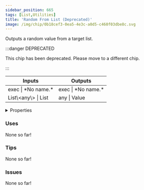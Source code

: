 ```yaml
---
sidebar_position: 665
tags: [List,Utilities]
title: 'Random From List (Deprecated)'
image: /img/chip/0b18cef3-0ea5-4e3c-a0d5-c460f03dbe8c.svg
---
```


Outputs a random value from a target list.

:::danger DEPRECATED

This chip has been deprecated. Please move to a different chip.

:::

<IChip uuid="0b18cef3-0ea5-4e3c-a0d5-c460f03dbe8c"/>

<table><thead><tr><th>Inputs</th><th>Outputs</th></tr></thead><tbody><tr><td>exec | *No name.*</td><td>exec | *No name.*</td></tr><tr><td>List\&lt;any\&gt; | List</td><td>any | Value</td></tr></tbody></table>

<details>
  <summary>Properties</summary>
  <div>
    <div>
    <table>
      <tbody>
        <tr>
          <td>Is beta required?</td>
          <td>No</td>
        </tr>
        <tr>
          <td>Is chip a trolling risk?</td>
          <td>No</td>
        </tr>
        <tr>
          <td>Is chip a role assignment risk?</td>
          <td>No</td>
        </tr>
        <tr>
          <td>Chip UUID</td>
          <td>0b18cef3-0ea5-4e3c-a0d5-c460f03dbe8c</td>
        </tr>
        <tr>
          <td>Room availability</td>
          <td>Available everywhere</td>
        </tr>
      </tbody>
    </table>
    </div>
  </div>
</details>

### Uses

None so far!

### Tips

None so far!

### Issues

None so far!